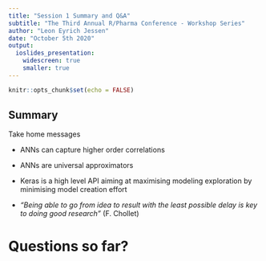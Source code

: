 ```yaml
---
title: "Session 1 Summary and Q&A"
subtitle: "The Third Annual R/Pharma Conference - Workshop Series"
author: "Leon Eyrich Jessen"
date: "October 5th 2020"
output:
  ioslides_presentation:
    widescreen: true
    smaller: true
---
```


```r
knitr::opts_chunk$set(echo = FALSE)
```

## Summary

Take home messages

- ANNs can capture higher order correlations

- ANNs are universal approximators

- Keras is a high level API aiming at maximising modeling exploration by minimising model creation effort

- _"Being able to go from idea to result with the least possible delay is key to doing good research"_ (F. Chollet)

# Questions so far?
